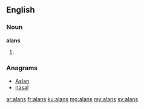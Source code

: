==English==

===Noun===
'''alans'''

# {{plural of|alan}}

===Anagrams===
* [[Aslan#English|Aslan]]
* [[nasal#English|nasal]]

[[ar:alans]]
[[fr:alans]]
[[ku:alans]]
[[mg:alans]]
[[my:alans]]
[[sv:alans]]